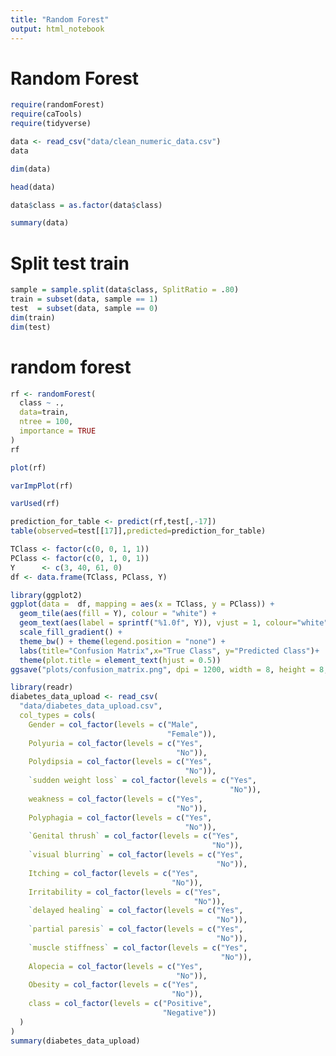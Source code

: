 ```yaml
---
title: "Random Forest"
output: html_notebook
---
```


# Random Forest

```r
require(randomForest)
require(caTools)
require(tidyverse)
```

```r
data <- read_csv("data/clean_numeric_data.csv")
data
```

```r
dim(data)
```

```r
head(data)
```

```r
data$class = as.factor(data$class)
```

```r
summary(data)
```


# Split test train

```r
sample = sample.split(data$class, SplitRatio = .80)
train = subset(data, sample == 1)
test  = subset(data, sample == 0)
dim(train)
dim(test)
```


# random forest

```r
rf <- randomForest(
  class ~ .,
  data=train,
  ntree = 100,
  importance = TRUE
)
rf
```

```r
plot(rf)
```

```r
varImpPlot(rf)
```

```r
varUsed(rf)
```

```r
prediction_for_table <- predict(rf,test[,-17])
table(observed=test[[17]],predicted=prediction_for_table)

```


```r
TClass <- factor(c(0, 0, 1, 1))
PClass <- factor(c(0, 1, 0, 1))
Y      <- c(3, 40, 61, 0)
df <- data.frame(TClass, PClass, Y)

library(ggplot2)
ggplot(data =  df, mapping = aes(x = TClass, y = PClass)) +
  geom_tile(aes(fill = Y), colour = "white") +
  geom_text(aes(label = sprintf("%1.0f", Y)), vjust = 1, colour="white") +
  scale_fill_gradient() +
  theme_bw() + theme(legend.position = "none") +
  labs(title="Confusion Matrix",x="True Class", y="Predicted Class")+
  theme(plot.title = element_text(hjust = 0.5)) 
ggsave("plots/confusion_matrix.png", dpi = 1200, width = 8, height = 8, units = "in")
```

```r
library(readr)
diabetes_data_upload <- read_csv(
  "data/diabetes_data_upload.csv",
  col_types = cols(
    Gender = col_factor(levels = c("Male",
                                   "Female")),
    Polyuria = col_factor(levels = c("Yes",
                                     "No")),
    Polydipsia = col_factor(levels = c("Yes",
                                       "No")),
    `sudden weight loss` = col_factor(levels = c("Yes",
                                                 "No")),
    weakness = col_factor(levels = c("Yes",
                                     "No")),
    Polyphagia = col_factor(levels = c("Yes",
                                       "No")),
    `Genital thrush` = col_factor(levels = c("Yes",
                                             "No")),
    `visual blurring` = col_factor(levels = c("Yes",
                                              "No")),
    Itching = col_factor(levels = c("Yes",
                                    "No")),
    Irritability = col_factor(levels = c("Yes",
                                         "No")),
    `delayed healing` = col_factor(levels = c("Yes",
                                              "No")),
    `partial paresis` = col_factor(levels = c("Yes",
                                              "No")),
    `muscle stiffness` = col_factor(levels = c("Yes",
                                               "No")),
    Alopecia = col_factor(levels = c("Yes",
                                     "No")),
    Obesity = col_factor(levels = c("Yes",
                                    "No")),
    class = col_factor(levels = c("Positive",
                                  "Negative"))
  )
)
summary(diabetes_data_upload)
```




